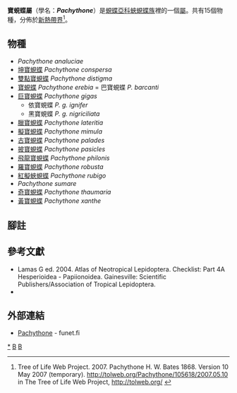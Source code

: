 {{NoteTA
|G1=Butterfly
}}
{{Automatic Taxobox
| taxon = Pachythone
| authority = Bates, 1868
| type_species = [[寶蜆蝶|寶蜆蝶]]<br />''Pachythone erebia''
| type_species_authority = Butler, 1868
| subdivision_ranks = 物種
| subdivision = 
共15種，詳閱正文。
| synonyms =
}}

'''寶蜆蝶屬'''（學名：'''''Pachythone'''''）是[[蜆蝶亞科|蜆蝶亞科]][[蛺蜆蝶族|蛺蜆蝶族]]裡的一個[[屬|屬]]。共有15個物種，分佈於[[新熱帶界|新熱帶界]]<ref>Tree of Life Web Project. 2007. Pachythone H. W. Bates 1868. Version 10 May 2007 (temporary). http://tolweb.org/Pachythone/105618/2007.05.10 {{Wayback|url=http://tolweb.org/Pachythone/105618/2007.05.10 |date=20161228195501 }} in The Tree of Life Web Project, http://tolweb.org/ {{Wayback|url=http://tolweb.org/ |date=20110515100516 }} {{en}}</ref>。

== 物種 ==
* ''Pachythone analuciae''
* [[坤寶蜆蝶|坤寶蜆蝶]] ''Pachythone conspersa''
* [[雙點寶蜆蝶|雙點寶蜆蝶]] ''Pachythone distigma''
* [[寶蜆蝶|寶蜆蝶]] ''Pachythone erebia'' = 巴寶蜆蝶 ''P. barcanti''
* [[巨寶蜆蝶|巨寶蜆蝶]] ''Pachythone gigas''
** 依寶蜆蝶 ''P. g. ignifer''
** 黑寶蜆蝶 ''P. g. nigriciliata''
* [[臘寶蜆蝶|臘寶蜆蝶]] ''Pachythone lateritia''
* [[擬寶蜆蝶|擬寶蜆蝶]] ''Pachythone mimula''
* [[古寶蜆蝶|古寶蜆蝶]] ''Pachythone palades''
* [[披寶蜆蝶|披寶蜆蝶]] ''Pachythone pasicles''
* [[飛龍寶蜆蝶|飛龍寶蜆蝶]] ''Pachythone philonis''
* [[羅寶蜆蝶|羅寶蜆蝶]] ''Pachythone robusta''
* [[紅擬蛺蜆蝶|紅擬蛺蜆蝶]] ''Pachythone rubigo''
* ''Pachythone sumare''
* [[奇寶蜆蝶|奇寶蜆蝶]] ''Pachythone thaumaria''
* [[黃寶蜆蝶|黃寶蜆蝶]] ''Pachythone xanthe''

== 腳註 ==
{{reflist}}

== 參考文獻 ==
{{Commons category|Pachythone}}
* Lamas G ed. 2004. Atlas of Neotropical Lepidoptera. Checklist: Part 4A Hesperioidea - Papiionoidea. Gainesville: Scientific Publishers/Association of Tropical Lepidoptera.
* {{Cite book | author = 寿建新, 周尧, 李宇飞 | title = 世界蝴蝶分類名錄 | location = 中國 | publisher = 陝西科學技術出版社 | date = 2006-04-01 | ISBN = 9787536936768}}

== 外部連結 ==
* [http://ftp.funet.fi/pub/sci/bio/life/insecta/lepidoptera/ditrysia/papilionoidea/riodinidae/pachythone/ Pachythone] {{Wayback|url=http://ftp.funet.fi/pub/sci/bio/life/insecta/lepidoptera/ditrysia/papilionoidea/riodinidae/pachythone/ |date=20161228195748 }} - funet.fi

{{蜆蝶亞科}}
{{Taxonbar}}
[[Category:寶蜆蝶屬|*]]
[[Category:蛺蜆蝶族|B]]
[[Category:_1868年描述的分类群|B]]